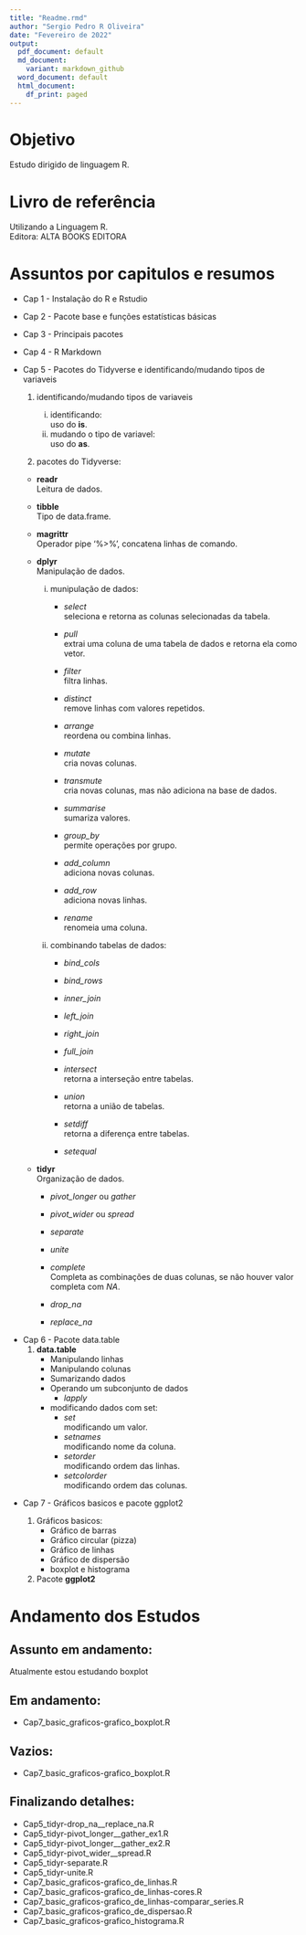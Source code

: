 ```yaml
---
title: "Readme.rmd"
author: "Sergio Pedro R Oliveira"
date: "Fevereiro de 2022"
output:
  pdf_document: default
  md_document:
    variant: markdown_github
  word_document: default
  html_document:
    df_print: paged
---
```


# Objetivo

Estudo dirigido de linguagem R.\

# Livro de referência

Utilizando a Linguagem R.\
Editora: ALTA BOOKS EDITORA\

# Assuntos por capitulos e resumos

- Cap 1 - Instalação do R e Rstudio\

- Cap 2 - Pacote base e funções estatísticas básicas\

- Cap 3 - Principais pacotes\

- Cap 4 - R Markdown\

\newpage

- Cap 5 - Pacotes do Tidyverse e identificando/mudando tipos de variaveis\

  1. identificando/mudando tipos de variaveis\
    
      i. identificando:\
      uso do **is**.\
      ii. mudando o tipo de variavel:\
      uso do **as**.\
  
  2. pacotes do Tidyverse:\
  
    - **readr**\
    Leitura de dados.\
  
    - **tibble**\
    Tipo de data.frame.\
  
    - **magrittr**\
    Operador pipe '%>%', concatena linhas de comando.\
  
    - **dplyr**\
    Manipulação de dados.\
    
      i. munipulação de dados:\
          - *select*\
          seleciona e retorna as colunas selecionadas da tabela.\
          
          - *pull*\
          extrai uma coluna de uma tabela de dados e retorna ela como vetor.\
          
          - *filter*\
          filtra linhas.\
          
          - *distinct*\
          remove linhas com valores repetidos.\
          
          - *arrange*\
          reordena ou combina linhas.\
          
          - *mutate*\
          cria novas colunas.\
          
          - *transmute*\
          cria novas colunas, mas não adiciona na base de dados.\
          
          - *summarise*\
          sumariza valores.\
          
          - *group_by*\
          permite operações por grupo.\
          
          - *add_column*\
          adiciona novas colunas.\
          
          - *add_row*\
          adiciona novas linhas.\
          
          - *rename*\
          renomeia uma coluna.\
        
      ii. combinando tabelas de dados:\
          - *bind_cols*\
          - *bind_rows*\
          - *inner_join*\
          - *left_join*\
          - *right_join*\
          - *full_join*\
          - *intersect*\
          retorna a interseção entre tabelas.\
          
          - *union*\
          retorna a união de tabelas.\
          
          - *setdiff*\
          retorna a diferença entre tabelas.\
          
          - *setequal*\
    
  - **tidyr**\
  Organização de dados.\
  
    - *pivot_longer* ou *gather*\
    - *pivot_wider* ou *spread*\
    - *separate*\
    - *unite*\
    - *complete*\
    Completa as combinações de duas colunas, se não houver valor completa com *NA*.\
    
    - *drop_na*\
    - *replace_na*\

\newpage

- Cap 6 - Pacote data.table\
  1. **data.table**\
      - Manipulando linhas\
      - Manipulando colunas\
      - Sumarizando dados\
      - Operando um subconjunto de dados
        - *lapply*\
      - modificando dados com set:
        - *set*\
        modificando um valor.\
        - *setnames*\
        modificando nome da coluna.\
        - *setorder*\
        modificando ordem das linhas.\
        - *setcolorder*\
        modificando ordem das colunas.\

\newpage

- Cap 7 - Gráficos basicos e pacote ggplot2\

  1. Gráficos basicos:\
      - Gráfico de barras\
      - Gráfico circular (pizza)\
      - Gráfico de linhas\
      - Gráfico de dispersão\
      - boxplot e histograma\

  2. Pacote **ggplot2**
    
\newpage

# Andamento dos Estudos

## Assunto em andamento:

Atualmente estou estudando boxplot\

## Em andamento:

- Cap7_basic_graficos-grafico_boxplot.R\

## Vazios:

- Cap7_basic_graficos-grafico_boxplot.R\

## Finalizando detalhes:
- Cap5_tidyr-drop_na__replace_na.R\
- Cap5_tidyr-pivot_longer__gather_ex1.R\
- Cap5_tidyr-pivot_longer__gather_ex2.R\
- Cap5_tidyr-pivot_wider__spread.R\
- Cap5_tidyr-separate.R\
- Cap5_tidyr-unite.R\
- Cap7_basic_graficos-grafico_de_linhas.R\
- Cap7_basic_graficos-grafico_de_linhas-cores.R\
- Cap7_basic_graficos-grafico_de_linhas-comparar_series.R\
- Cap7_basic_graficos-grafico_de_dispersao.R\
- Cap7_basic_graficos-grafico_histograma.R\